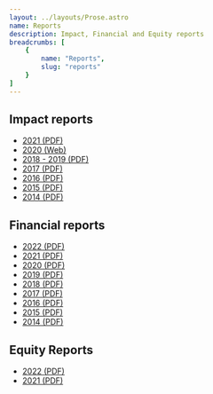 ```yaml
---
layout: ../layouts/Prose.astro
name: Reports
description: Impact, Financial and Equity reports
breadcrumbs: [
    {
        name: "Reports",
        slug: "reports"
    }
]
---
```


## Impact reports

- [2021 (PDF)]()
- [2020 (Web)]()
- [2018 - 2019 (PDF)]()
- [2017 (PDF)]()
- [2016 (PDF)]()
- [2015 (PDF)]()
- [2014 (PDF)]()

## Financial reports

- [2022 (PDF)]()
- [2021 (PDF)]()
- [2020 (PDF)]()
- [2019 (PDF)]()
- [2018 (PDF)]()
- [2017 (PDF)]()
- [2016 (PDF)]()
- [2015 (PDF)]()
- [2014 (PDF)]()

## Equity Reports

- [2022 (PDF)]()
- [2021 (PDF)]()